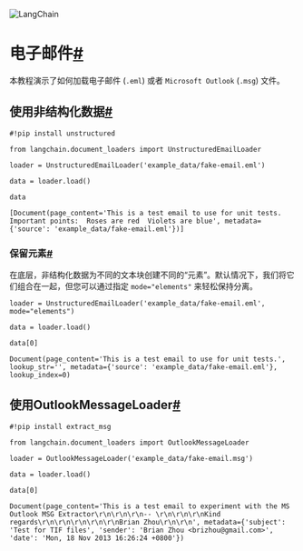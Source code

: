 

<Head>
  <script>
    {
      `(function() {
         var _hmt = _hmt || [];
(function() {
  var hm = document.createElement("script");
  hm.src = "https://hm.baidu.com/hm.js?e60fb290e204e04c5cb6f79b0ac1e697";
  var s = document.getElementsByTagName("script")[0]; 
  s.parentNode.insertBefore(hm, s);
})();
       })();`
    }
  </script>
</Head>

![LangChain](https://pica.zhimg.com/50/v2-56e8bbb52aa271012541c1fe1ceb11a2_r.gif)





电子邮件[#](#email "跳转到此标题的永久链接")
=============================

本教程演示了如何加载电子邮件 (`.eml`) 或者 `Microsoft Outlook` (`.msg`) 文件。

使用非结构化数据[#](#using-unstructured "跳转到此标题的永久链接")
----------------------------------------------

```
#!pip install unstructured

```

```
from langchain.document_loaders import UnstructuredEmailLoader

```

```
loader = UnstructuredEmailLoader('example_data/fake-email.eml')

```

```
data = loader.load()

```

```
data

```

```
[Document(page_content='This is a test email to use for unit tests.  Important points:  Roses are red  Violets are blue', metadata={'source': 'example_data/fake-email.eml'})]

```

### 保留元素[#](#retain-elements "跳转到此标题的永久链接")

在底层，非结构化数据为不同的文本块创建不同的“元素”。默认情况下，我们将它们组合在一起，但您可以通过指定 `mode="elements"` 来轻松保持分离。

```
loader = UnstructuredEmailLoader('example_data/fake-email.eml', mode="elements")

```

```
data = loader.load()

```

```
data[0]

```

```
Document(page_content='This is a test email to use for unit tests.', lookup_str='', metadata={'source': 'example_data/fake-email.eml'}, lookup_index=0)

```

使用OutlookMessageLoader[#](#using-outlookmessageloader "跳转到此标题的永久链接")
--------------------------------------------------------------------

```
#!pip install extract_msg

```

```
from langchain.document_loaders import OutlookMessageLoader

```

```
loader = OutlookMessageLoader('example_data/fake-email.msg')

```

```
data = loader.load()

```

```
data[0]

```

```
Document(page_content='This is a test email to experiment with the MS Outlook MSG Extractor\r\n\r\n\r\n-- \r\n\r\n\r\nKind regards\r\n\r\n\r\n\r\n\r\nBrian Zhou\r\n\r\n', metadata={'subject': 'Test for TIF files', 'sender': 'Brian Zhou <brizhou@gmail.com>', 'date': 'Mon, 18 Nov 2013 16:26:24 +0800'})

```

